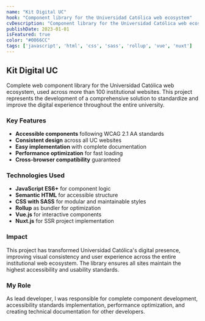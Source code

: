 ```yaml
---
name: "Kit Digital UC"
hook: "Component library for the Universidad Católica web ecosystem"
cvDescription: "Component library for the Universidad Católica web ecosystem (100+ sites). Development of accessible components following WCAG 2.1 AA standards."
publishDate: 2023-01-01
isFeatured: true
color: "#0066CC"
tags: ['javascript', 'html', 'css', 'sass', 'rollup', 'vue', 'nuxt']
---
```


## Kit Digital UC

Complete web component library for the Universidad Católica web ecosystem, used across more than 100 institutional websites. This project represents the development of a comprehensive solution to standardize and improve the digital experience throughout the entire university.

### Key Features

- **Accessible components** following WCAG 2.1 AA standards
- **Consistent design** across all UC websites
- **Easy implementation** with complete documentation
- **Performance optimization** for fast loading
- **Cross-browser compatibility** guaranteed

### Technologies Used

- **JavaScript ES6+** for component logic
- **Semantic HTML** for accessible structure
- **CSS with SASS** for modular and maintainable styles
- **Rollup** as bundler for optimization
- **Vue.js** for interactive components
- **Nuxt.js** for SSR project implementation

### Impact

This project has transformed Universidad Católica's digital presence, improving visual consistency and user experience across the entire institutional web ecosystem. The library ensures all sites maintain the highest accessibility and usability standards.

### My Role

As lead developer, I was responsible for complete component development, accessibility standards implementation, performance optimization, and creating technical documentation for other developers.